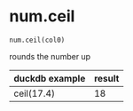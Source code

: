 # num.ceil { #duckops.num.ceil }

`num.ceil(col0)`

rounds the number up

| duckdb example | result |
| -------------- | ------ |
| ceil(17.4) | 18 |
